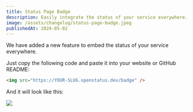 ```yaml
---
title: Status Page Badge
description: Easily integrate the status of your service everywhere.
image: /assets/changelog/status-page-badge.jpeg
publishedAt: 2024-05-02
---
```


We have added a new feature to embed the status of your service everywhere.

Just copy the following code and paste it into your website or GitHub README:

```html
<img src="https://YOUR-SLUG.openstatus.dev/badge" />
```

And it will look like this:

<a href="https://status.openstatus.dev">
  <img src="https://status.openstatus.dev/badge" />
</a>
